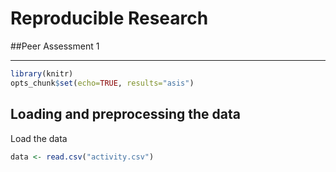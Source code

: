 # Reproducible Research
##Peer Assessment 1

---

```r
library(knitr)
opts_chunk$set(echo=TRUE, results="asis")
```

## Loading and preprocessing the data

Load the data
```r
data <- read.csv("activity.csv")
```
